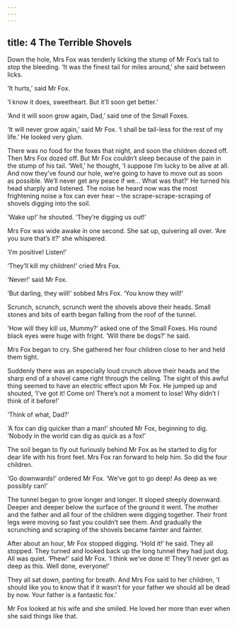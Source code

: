 ```yaml
---
---
---
```

title: 4 The Terrible Shovels
---




Down the hole, Mrs Fox was tenderly licking the stump of Mr Fox’s tail to stop the bleeding. ‘It was the finest tail for miles around,’ she said between licks.

‘It hurts,’ said Mr Fox.

‘I know it does, sweetheart. But it’ll soon get better.’

‘And it will soon grow again, Dad,’ said one of the Small Foxes.

‘It will never grow again,’ said Mr Fox. ‘I shall be tail-less for the rest of my life.’ He looked very glum.



There was no food for the foxes that night, and soon the children dozed off. Then Mrs Fox dozed off. But Mr Fox couldn’t sleep because of the pain in the stump of his tail. ‘Well,’ he thought, ‘I suppose I’m lucky to be alive at all. And now they’ve found our hole, we’re going to have to move out as soon as possible. We’ll never get any peace if we… What was that?’ He turned his head sharply and listened. The noise he heard now was the most frightening noise a fox can ever hear – the scrape-scrape-scraping of shovels digging into the soil.

‘Wake up!’ he shouted. ‘They’re digging us out!’

Mrs Fox was wide awake in one second. She sat up, quivering all over. ‘Are you sure that’s it?’ she whispered.

‘I’m positive! Listen!’

‘They’ll kill my children!’ cried Mrs Fox.

‘Never!’ said Mr Fox.

‘But darling, they will!’ sobbed Mrs Fox. ‘You know they will!’



Scrunch, scrunch, scrunch went the shovels above their heads. Small stones and bits of earth began falling from the roof of the tunnel.

‘How will they kill us, Mummy?’ asked one of the Small Foxes. His round black eyes were huge with fright. ‘Will there be dogs?’ he said.

Mrs Fox began to cry. She gathered her four children close to her and held them tight.



Suddenly there was an especially loud crunch above their heads and the sharp end of a shovel came right through the ceiling. The sight of this awful thing seemed to have an electric effect upon Mr Fox. He jumped up and shouted, ‘I’ve got it! Come on! There’s not a moment to lose! Why didn’t I think of it before!’

‘Think of what, Dad?’

‘A fox can dig quicker than a man!’ shouted Mr Fox, beginning to dig. ‘Nobody in the world can dig as quick as a fox!’

The soil began to fly out furiously behind Mr Fox as he started to dig for dear life with his front feet. Mrs Fox ran forward to help him. So did the four children.

‘Go downwards!’ ordered Mr Fox. ‘We’ve got to go deep! As deep as we possibly can!’

The tunnel began to grow longer and longer. It sloped steeply downward. Deeper and deeper below the surface of the ground it went. The mother and the father and all four of the children were digging together. Their front legs were moving so fast you couldn’t see them. And gradually the scrunching and scraping of the shovels became fainter and fainter.

After about an hour, Mr Fox stopped digging. ‘Hold it!’ he said. They all stopped. They turned and looked back up the long tunnel they had just dug. All was quiet. ‘Phew!’ said Mr Fox. ‘I think we’ve done it! They’ll never get as deep as this. Well done, everyone!’



They all sat down, panting for breath. And Mrs Fox said to her children, ‘I should like you to know that if it wasn’t for your father we should all be dead by now. Your father is a fantastic fox.’

Mr Fox looked at his wife and she smiled. He loved her more than ever when she said things like that.